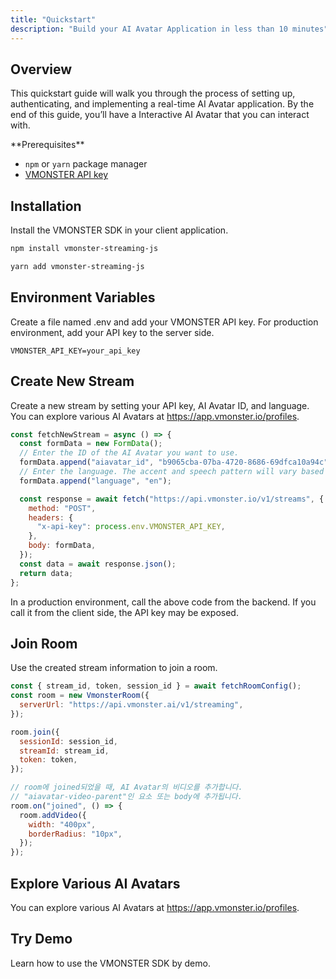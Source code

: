 ```yaml
---
title: "Quickstart"
description: "Build your AI Avatar Application in less than 10 minutes"
---
```


## Overview

This quickstart guide will walk you through the process of setting up, authenticating, and implementing a real-time AI Avatar application.
By the end of this guide, you’ll have a Interactive AI Avatar that you can interact with.

<Info>
  **Prerequisites**

  - `npm` or `yarn` package manager
  - [VMONSTER API key](https://app.vmonster.io/api-key)
</Info>

## Installation

Install the VMONSTER SDK in your client application.

<CodeGroup>

```bash npm
npm install vmonster-streaming-js 
```


```bash yarn
yarn add vmonster-streaming-js
```

</CodeGroup>

## Environment Variables

Create a file named .env and add your VMONSTER API key. For production environment, add your API key to the server side.

```text .env
VMONSTER_API_KEY=your_api_key
```

## Create New Stream

Create a new stream by setting your API key, AI Avatar ID, and language.
You can explore various AI Avatars at https://app.vmonster.io/profiles.

```javascript
const fetchNewStream = async () => {
  const formData = new FormData();
  // Enter the ID of the AI Avatar you want to use.
  formData.append("aiavatar_id", "b9065cba-07ba-4720-8686-69dfca10a94c");
  // Enter the language. The accent and speech pattern will vary based on the language.
  formData.append("language", "en");

  const response = await fetch("https://api.vmonster.io/v1/streams", {
    method: "POST",
    headers: {
      "x-api-key": process.env.VMONSTER_API_KEY,
    },
    body: formData,
  });
  const data = await response.json();
  return data;
};
```

In a production environment, call the above code from the backend. If you call it from the client side, the API key may be exposed.

## Join Room

Use the created stream information to join a room.

```javascript
const { stream_id, token, session_id } = await fetchRoomConfig();
const room = new VmonsterRoom({
  serverUrl: "https://api.vmonster.ai/v1/streaming",
});

room.join({
  sessionId: session_id,
  streamId: stream_id,
  token: token,
});

// room에 joined되었을 때, AI Avatar의 비디오를 추가합니다.
// "aiavatar-video-parent"인 요소 또는 body에 추가됩니다.
room.on("joined", () => {
  room.addVideo({
    width: "400px",
    borderRadius: "10px",
  });
});
```

## Explore Various AI Avatars

You can explore various AI Avatars at https://app.vmonster.io/profiles.

## Try Demo

<Card title="Demo" icon="window" iconType="regular" href="/pages/demo">
  Learn how to use the VMONSTER SDK by demo.
</Card>